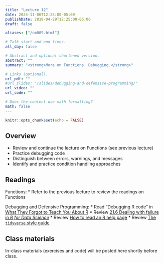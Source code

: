 ```yaml
---
title: "Lecture 12"
date: 2024-11-06T12:25:00-05:00
publishDate: 2019-04-29T12:25:00-05:00
draft: false

aliases: ["/cm009.html"]

# Talk start and end times.
all_day: false

# Abstract and optional shortened version.
abstract: ""
summary: "<strong>More on Functions. Debugging.</strong>"

# Links (optional).
url_pdf: ""
#url_slides: "/slides/debugging-and-defensive-programming/"
url_video: ""
url_code: ""

# Does the content use math formatting?
math: false
---
```


```r
knitr::opts_chunk$set(echo = FALSE)
```

## Overview

* Review and continue the lecture on Functions (see previous lecture)
* Practice debugging code 
* Distinguish between errors, warnings, and messages
* Identify and practice condition handling approaches

<!--
* Introduce `traceback()` and explain how to read it
-->


## Readings

Functions:
* Refer to the previous lecture to review the readings on Functions

Debugging and Defensive Programming:
* Read "Debugging R code" in [What They Forgot to Teach You About R](https://rstats.wtf/debugging-r)
* Review [21.6 Dealing with failure in *R for Data Science*](http://r4ds.had.co.nz/iteration.html#dealing-with-failure)
* Review [How to read an R help page](http://socviz.co/appendix.html#how-to-read-an-r-help-page)
* Review [The `tidyverse` style guide](http://style.tidyverse.org/)


## Class materials

In-class materials (exercises and code) will be posted here shortly before class.

<!--
Run the code below in your console to download today’s in-class exercises: `usethis::use_course("css-materials/debugging-and-defensive-programming")`
-->

<!--
* [Bugs and styling code](/notes/style-guide/)
* [Debugging and condition handling](/notes/condition-handling/)
* [*Naming things*](http://www2.stat.duke.edu/~rcs46/lectures_2015/01-markdown-git/slides/naming-slides/naming-slides.pdf) - by Jenny Bryan. A concise guide to naming files.
-->